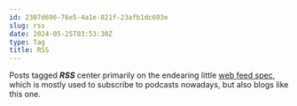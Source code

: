 ```yaml
---
id: 2307d696-76e5-4a1e-821f-23afb1dc603e
slug: rss
date: 2024-05-25T03:53:30Z
type: Tag
title: RSS
---
```


Posts tagged **_RSS_** center primarily on the endearing little [web feed spec](https://www.rssboard.org/rss-specification), which is mostly used to subscribe to podcasts nowadays, but also blogs like this one.
